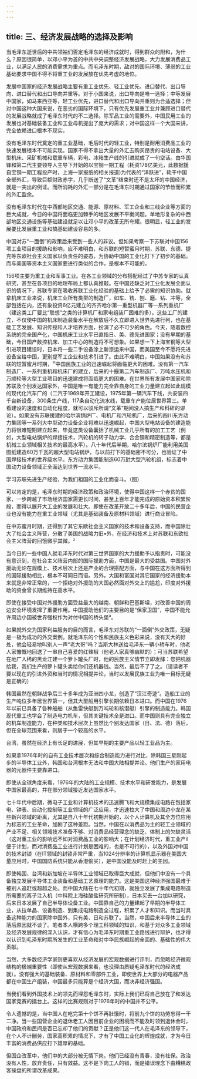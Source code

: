 ```yaml
---
---
---
```

title: 三、经济发展战略的选择及影响
---



当毛泽东逝世后的中共领袖们否定毛泽东的经济成就时，得到群众的附和，为什么？原因很简单，以邓小平为首的中共中央调整经济发展战略，大力发展消费品工业，以满足人民的消费需求为重点。而毛泽东时期，敌对的国际环境、薄弱的工业基础要求中国不得不将重工业的发展放在优先考虚的地位。

发展中国家的经济发展战略主要有重工业优先、轻工业优先、进口替代、出口导向、进口替代和出口导向并重等。对于小国来说，出口导向是唯一选择；中等发展中国家，如马来西亚等，轻工业优先，进口替代和出口导向并重则为合适选择；但对中国这种大国来说，在恶劣的国际环境下，只有优先发展重工业并兼顾进口替代的发展战略就成了毛泽东时代的不二选择。除军品工业的需要外，中国民用工业的发展也对基础装备工业和工业母机提出了庞大的需求；对中国这样一个大国来讲，完全依赖进口根本不现实。

没有毛泽东时代奠定的重工业基础，毛后时代的轻工业，特别是耐用消费品工业的快速发展根本不可能实现。国家不得不拿出大量的外汇去购买昂贵的电站设备、大型机床、采矿机械和载重车辆，彩电、冰箱生产线的引进就成了一句空话。由华国锋和第二代主要领导人主导下开始的以宝钢一期工程（耗资178亿美元，此数据援自宝钢一期工程投产时，上海一家报纸的相关报道)为代表的“洋跃进”，耗干中国全部外汇，导致巨额财政赤字，几乎断送了“文革”结束时还不是太坏的中国经济，就是一突出的例证。而所消耗的外汇一部分是在毛泽东时期通过国家的节俭而积累的外汇盈余。

没有毛泽东时代在中西部地区交通、能源、原材料、军工企业和三线企业等方面的巨大成就，今日的中国将面临更加棘手的地区发展不平衡问题。单地形复杂的中西部地区交通设施等基础建设就足以让邓小平的改革无所夸耀。很明显，轻工业的发展要比发展重工业和搞基础建设容易的多。

中国对苏“一面倒”的政策后来受到一些人的非议。但如果考察一下苏联对中国156项工业项目的援助和影响，应不难明白，和苏联的短暂蜜月时期，苏联、东德、捷克等东欧社会主义国家以负责任的姿态，为协助中国的工业化打下了初步的基础。而与美国等资本主义国家要进行类似的合作，是根本不可能的。

156项主要为重工业和军事工业。在各工业领域的分布搭配经过了中苏专家的认真研究，甚至在各项目的地理布局上都认真推敲。在中国还缺乏对工业化发展全面认识的情况下，苏联专家在吸收苏联工业化经验的基础上给予了必需的知识协助。就拿机床工业来说，机床工业所有类型的制造厂，如车、铣、刨、磨、钻、冲等，全部包括在内，还有象投资6亿元建立的齐齐哈尔第一重型机器厂等一系列重机厂（建这类工厂要比“联想”之类的计算机厂和家电组装厂困难的多）。这些工厂的建立，不仅使中国的机床制造装备水平在解放后不久立即进入世界先进行列，也在基础工艺发展、知识传授和人才培养方面，扮演了必不可少的角色。今天，随着数控系统的完全国产化，中国机床工业水平已直指日、美、德先进国家；没有早期的基础，今日国产数控机床、加工中心的制造将不可想象。如果想一下上海宝钢等大型引进项目建设时，日本将一些二手设备涂上新漆运来中国，而美国至今不愿将先进设备宝给中国，更别提军工企业和技术引进了。由此不难明白，中国如果没有和苏联的短暂蜜月时期，¹¹中国民族工业的迅速崛起将面临更大的困难。没有第一汽车制造厂、一系列重机和机床厂的建立，后来的十揠第二汽车制造厂、万吨水压机和万顺轮等大型工业项目的迅速建成将面临更大的困难。在世界所有发展中国家和除苏联及个别发达国家外，中国是唯一有能力完全靠自身的工业力量建立起如此规模的现代化汽车厂的（二汽于1969年开工建设，1975年第一辆汽车下线，共安装四千台新设备，300条生产线，117条自动化流水线，载重车产能位居世界第三。单看建设的速度和自动化程度，就可以驳斥所谓“文革”期间没人搞生产和科研的谬论）。如果没有苏联援建的哈尔滨锅炉厂、电机厂和汽轮机厂，后来的四川东方动力集团等一系列大中型动力设备企业将难以迅速崛起，中国大型电站设备的建造能力将很难短期建立起来，毕竟这类设备囊括了机械工业几乎所有的加工工艺（例如，大型电站锅炉的焊接技术，汽轮机的转子动力学、合金钢和精密制造等，都是机械工业领域相关技术的最高水平）。八十年代后半期，哈尔滨锅炉厂能利用美国图纸建造60万千瓦的超大型电站锅炉，与以前打下的基础密不可分，也验证了中国焊接技术的世界级水平。东方动力集团能制造60万瓧大型汽轮机组，标志着中国动力设备领域正全面达到世界一流水平。

学习苏联先进生产经验，为我们祖国的工业化而奋斗。（图）

可以肯定的是，毛泽东时期的经济政策和政治环境，使得中国这样一个赤贫的国家，一步跨越了市场经济国家需更长时间，甚至上百年才能完成的原始资本积累阶段，而得以展开大工业的发展和壮大。即使在改革开放二十多年后，中国的民营企业也没有能力在重工业领域（尤其是基础装备及原材料领域）进行商业冒险。

在中苏蜜月时期，还得到了其它东欧社会主义国家的技术和设备支持，而中国除壮大了社会主义阵营，分散了美国的战略力旧•外，在经济和技术上对苏联和东欧社会主义阵营的回饿微乎其微。²

当今日的一些中国人就毛泽东时代对第三世界国家的大力援助予以指责时，可能没有意识到，在社会主义阵营内部的国际援助方面，中国是最大的受益国。中国对外援助无论在规模上、技术层次上还是产业的合理搭配方面，与中国在这方面所得到的国际援助相比，根本不可同日而语。另外，大国和富国对其它国家的经济援助本来就是非常正常的，一个拒绝对外援助的大国必然面对外交上的尴尬，印度对外援助的资金曾长期维持在高水平。

即使在接受中国对外援助方面受益最大的越南、朝鲜和巴基斯坦，对改善中国的周边安全环境发撺了重要作用。中国援助他们的主要目的是“保家卫国”，中国不能允许周边小国被世界强权作为对付中国的桥头堡³。

如果就外交为国家利益服务的目的而言，毛泽东对苏联的“一面倒”外交政策，无疑是一极为成功的外交案例。就毛泽东的个性和民族主义色彩来说，没有天大的好处，他会轻易地叫别人一声“老大哥”吗？当斯大林送给毛泽东一辆小轿车时，他老人家慷慨地回送了一串自己喜爱的红辣椒（他老人家真够幽默的）；可当苏联希望在地广人稀的黑龙江建一个箩卜罐头厂时，他的民族主义情节立即发酵：您把机器给我，我们生产的箩卜罐头卖给你们还机器钱。当然，最后不了了之。（请读者不要以现在的引进外资和当时的情况相提并论，当时以发展民族工业为唯一目标无疑是正确的）

韩国虽然在朝鲜战争后三十多年成为亚洲四小龙，创造了“汉江奇迹”。造船工业的生产吨位多年居世界第一，但其大型船用引擎长期依赖日本进口。而中国在1976年以前已具备了各种船舶（从鱼雷快艇到万吨轮和核潜艇）引擎的制造能力。韩国现代重工也学会了制造电力机车，但其关键技术全是进口。而中国则具有完全独立的机车制造能力，在种类和技术层次上虽然比个别发达国家（日、法、德）落后，但在全球范围来看，则居于一个较高的水平。

台湾，虽然在经济上有长足的进展，但其早期的主要产品以轻工业品为主。

如果拿1976年时的自有工业技术层次和综合制造能力进行对比，除韩国三星刚起步的半导体工业外，韩国和台湾根本无法和中国大陆相提并论。他们生产的家用电器的元器件主要靠进口。

即使从全球角度来看，1976年的大陆的工业规模、技术水平和研发能力，是发展中国家最高的，幷在部分领域接近发达国家水平。

七十年代中后期，微电子工业和计算机技术的迅速腾飞和大规模集成电路在包括家电、钟表、自动化控制等工业领域的广泛应用，才迅速拉大了中国和周边小龙在某些新兴领域的距离，尤其是自八十年代初期开始的，以个人计算机及其全方位应用为标志的工业革命，加剧了这种差距。当然，中国在以消费品为主的轻工业领域的产业不足、相关领域技术准备不够、对消费品经营理念的缺乏、体制上的欠缺灵活（这对重工业的影响远不如对消费品工业的影响大；在计划经济时代，重工业产il便于计划，而对消费品工业进行计划是困难的，也是不可行的），以及外国对中国的技术封锁（在IT领域的封锁非常严重，当1024分辨率的计算机显示器在美国大量应用时，中国国防系统只能从香港偷买），是中国没能及时赶上的主因。

即使韩国、台湾和新加坡在半导体工业领域已取得巨大成就，但他们中没有一个具备独立发展半导体工业装备和基础工艺原理的能力。这是美国这种经济强国最难于被别人追赶或超越之处。而中国大陆在七十年代初期，就独立发展了集成电路制造所需要的离子注入机（中科院上海硅酸盐研究所研制），日本买去一台加以研究，后来日本发展了自己半导体设备工业。中国靠自己的力量建起了早期的半导体工业，从拉单晶、设备制造、到集成电路制造全过程，积累了人才和知识。而当时具备这种能力的国家除中国外，只有美、日和苏联了。当然，中国后来半导体工业的落后原因就不谈了。笔者本人横跨多个理工科领域的知识，和基于对众多工业领域及经济发展规律的深入认识，才有信心为毛泽东时期重工业路线进行辩护，也才得以认识到毛泽东时期所发生的工业革命和对中华民族崛起的全面的、基础性的伟大贡献。

当然，大多数经济学家则更喜欢从经济发展的宏观数据进行评判，而忽略经济微观结构的极端重要性（即使从宏观数据来看，也没理由质疑毛泽东时代的经济成就）。没有强大的基础装备、原材料和零部件工业，即使世界上大部分的电器产品都在中国生产组装，中国最多只能算是个经济大国，而决非经济强国。

当我们看到外国技术上的领先而埋怨毛泽东时，实际上我们已将自己放在了和发达国家竞赛的擂台上。这样的比赛规则对于1976年时的中国并不公平。

令人遗憾的是，当中国人在吃完第十个饼不再肚饿时，将前九个饼的功劳忘得一干二净。当一些国营企业的退休老工人因目前企业的困境而不能及时领到退休金时，中国政府和民间是否已忘却了他们的贡献？正是他们这一代人在毛泽东的领导下，在个人不计酬劳，国家高积累的情况下，才有了中国工业化的辉煌成就，才为今日丰富的消费品供应打下雄厚的基础。

但国企改革中，他们中的大部分被无情下岗。他们已经没有青春，没有社保。政治没有人性，放弃责任，只有效益。这不是下岗工人的错，而是错误理念下由糟糕政客操盘的所谓改革成果。